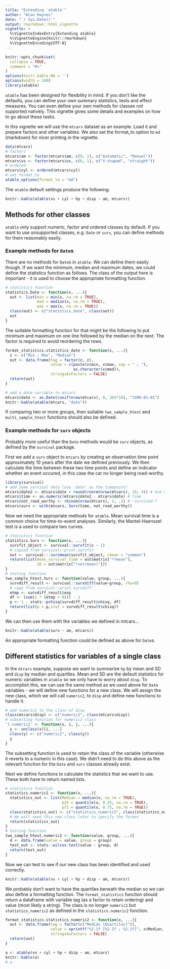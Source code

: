 ---
title: "Extending `atable`"
author: "Alan Haynes"
date: "`r Sys.Date()`"
output: rmarkdown::html_vignette
vignette: >
  %\VignetteIndexEntry{Extending atable}
  %\VignetteEngine{knitr::rmarkdown}
  %\VignetteEncoding{UTF-8}
---

```{r setup, include = FALSE}
knitr::opts_chunk$set(
  collapse = TRUE,
  comment = "#>"
)
options(knitr.kable.NA = '')
options(width = 100)
library(atable)
```

`atable` has been designed for flexibility in mind. If you don't like the defaults, you can define your own summary statistics, tests and effect measures. You can even define your own methods for classes not supported natively. This vignette gives some details and examples on how to go about these tasks.


In this vignette we will use the `mtcars` dataset as an example. Load it and prepare factors and other variables. We also set the format_to option to `md` (markdown) for nicer printing in the vignette.
```{r}
data(mtcars)
# factors
mtcars$am <- factor(mtcars$am, c(0, 1), c("Automatic", "Manual"))
mtcars$vs <- factor(mtcars$vs, c(0, 1), c("V-shaped", "straight"))
# ordered
mtcars$cyl <- ordered(mtcars$cyl)
# set format_to
atable_options(format_to = "md")
```
The `atable` default settings produce the following:
```{r, results='asis'}
knitr::kable(atable(vs + cyl + hp + disp ~ am, mtcars))
```

## Methods for other classes

`atable` only support numeric, factor and ordered classes by default. If you want to use unsupported classes, e.g. `Date` or `surv`, you can define methods for them reasonably easily. 

### Example methods for `Date`s

There are no methods for `Date`s in `atable`. We can define them easily though. If we want the minimum, median and maximum dates, we could define the statistics function as follows. The class of the output here is important - it is used to choose the appropriate formatting function.

```{r}
# statistics function
statistics.Date <- function(x, ...){
  out <- list(min = min(x, na.rm = TRUE),
              med = median(x, na.rm = TRUE),
              max = max(x, na.rm = TRUE))
  class(out) <- c("statistics_date", class(out))
  out
}
```

The suitable formatting function for that might be the following to put minimum and maximum on one line followed by the median on the next. The factor is required to avoid reordering the rows.

```{r}
format_statistics.statistics_date <- function(x, ...){
  z <- c("Min ; Max", "Median")
  out <- data.frame(tag = factor(z, z),
                    value = c(paste(x$min, x$max, sep = " ; "),
                              as.character(x$med)),
                    stringsAsFactors = FALSE)
  return(out)
}
```

```{r, results='asis'}
# add a date variable to mtcars
mtcars$date <- as.Date(runif(nrow(mtcars), 0, 365*10), "1990-01-01")
knitr::kable(atable(mtcars, "date"))
```

If comparing two or more groups, then suitable `two_sample_htest` and `multi_sample_htest` functions should also be defined. 

### Example methods for `surv` objects

Probably more useful than the `Date` methods would be `surv` objects, as defined by the `survival` package.

First we add a `surv` object to `mtcars` by creating an observation time point approximately 10 years after the date we defined previously. We then calculate the time between these two time points and define an indicator whether an event occured, in this case the car no longer being road-worthy.

```{r}
library(survival)
# add some survival data (use 'date' as the timepoint)
mtcars$date2 <- mtcars$date + round(rnorm(nrow(mtcars), 10, 4)) # end date
mtcars$time <- as.numeric(mtcars$date2 - mtcars$date) # time
mtcars$not_road_worthy <- rbinom(nrow(mtcars), 1, .2) # 'survived'?
mtcars$surv <- with(mtcars, Surv(time, not_road_worthy))
```

Now we need the appropriate methods for `atable`. Mean survival time is a common choice for time-to-event analyses. Similarly, the Mantel-Haenszel test is a used to compare two curves. 

```{r}
# statistics function
statistics.Surv <- function(x, ...){
  survfit_object <- survival::survfit(x ~ 1)
  # copied from survival::print.survfit
  out <- survival:::survmean(survfit_object, rmean = "common")
  return(list(mean_survival_time = out$matrix["*rmean"], 
              SE = out$matrix["*se(rmean)"]))
}
# testing function
two_sample_htest.Surv <- function(value, group, ...){
  survdiff_result <- survival::survdiff(value~group, rho=0)
  # copy from survival::print.survdiff
  etmp <- survdiff_result$exp
  df <- (sum(1 * (etmp > 0))) - 1
  p <- 1 - stats::pchisq(survdiff_result$chisq, df)
  return(list(p = p,stat = survdiff_result$chisq))
}
```

We can then use them with the variables we defined in mtcars...
```{r, results='asis'}
knitr::kable(atable(surv ~ am, mtcars))
```

An appropriate formatting function could be defined as above for `Date`s.




## Different statistics for variables of a single class

In the `mtcars` example, suppose we want to summarize `hp` by mean and SD and `disp` by median and quartiles. Mean and SD are the default statistics for numeric variables in `atable` so we only have to worry about `disp`. To accomplish this, we can use the same method as we used above for `Date` variables - we will define new functions for a new class. We will assign the new class, which we will call `numeric2`, to `disp` and define new functions to handle it.

```{r}
# add numeric2 to the class of disp
class(mtcars$disp) <- c("numeric2", class(mtcars$disp))
# subsetting function for numeric2 class
'[.numeric2' <- function(x, i, j, ...){
  y <- unclass(x)[i, ...]
  class(y) <- c("numeric2", class(y))
  y
}
```
The subsetting function is used to retain the class of the variable (otherwise it reverts to a numeric in this case). We didn't need to do this above as the relevant function for the `Date` and `surv` classes already exist.



Next we define functions to calculate the statistics that we want to use. These both have to return named lists.
```{r}
# statistics function
statistics.numeric2 <- function(x, ...){
  statistics_out <- list(Median = median(x, na.rm = TRUE), 
                         p25 = quantile(x, 0.25, na.rm = TRUE),
                         p75 = quantile(x, 0.75, na.rm = TRUE))
  class(statistics_out) <- c("statistics_numeric2", class(statistics_out))
  # We will need this new class later to specify the format
  return(statistics_out)
}
# testing function
two_sample_htest.numeric2 <- function(value, group, ...){
  d <- data.frame(value = value, group = group)
  test_out <- stats::wilcox.test(value ~ group, d)
  return(test_out)
}
```
Now we can test to see if our new class has been identified and used correctly.
```{r, results='asis'}
knitr::kable(atable(vs + cyl + hp + disp ~ am, mtcars))
```


We probably don't want to have the quartiles beneath the median so we can also define a formatting function. The `format_statistics` function should return a dataframe with variable tag (as a factor to retain ordering) and value (most likely a string). The class is no longer `numeric2` but `statistics_numeric2` as defined in the `statistics.numeric2` function.

```{r, results='asis'}
format_statistics.statistics_numeric2 <- function(x, ...){
  out <- data.frame(tag = factor(c("Median [Quartiles]")),
                    value = sprintf("%2.1f [%2.1f ; %2.1f]", x$Median, x$p25, x$p75),
                    stringsAsFactors = FALSE)
  return(out)
}

a <- atable(vs + cyl + hp + disp ~ am, mtcars)
knitr::kable(a)
# a
```




